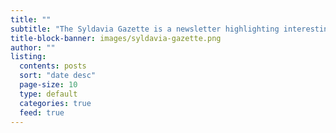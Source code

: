```yaml
---
title: ""
subtitle: "The Syldavia Gazette is a newsletter highlighting interesting science stories from around the web."
title-block-banner: images/syldavia-gazette.png
author: ""
listing:
  contents: posts
  sort: "date desc"
  page-size: 10
  type: default
  categories: true
  feed: true
---
```

